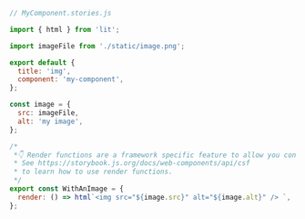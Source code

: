 ```js
// MyComponent.stories.js

import { html } from 'lit';

import imageFile from './static/image.png';

export default {
  title: 'img',
  component: 'my-component',
};

const image = {
  src: imageFile,
  alt: 'my image',
};

/*
 *👇 Render functions are a framework specific feature to allow you control on how the component renders.
 * See https://storybook.js.org/docs/web-components/api/csf
 * to learn how to use render functions.
 */
export const WithAnImage = {
  render: () => html`<img src="${image.src}" alt="${image.alt}" /> `,
};
```
